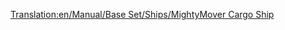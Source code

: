 [[Translation:en/Manual/Base Set/Ships/MightyMover Cargo Ship]]
{{en/Manual/Base Set/Ships/Ships|Name=MightyMover Cargo Ship
|Image=[[File:en/Manual/Base Set/Ships/Toylandcargoship.png|MightyMover Cargo Ship]]
|Cost=£24,375 ($48,750)
|Speed=24 km/h (15 mph)
|Annual=£2,460 ($4,920)
|Designed=1946
|Lifespan=30
|Capacity=160 bags of sweets
|Description=Refitable to all but passengers.
|Real-life=Fictional.
}}